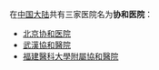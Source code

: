 在[[中国大陆|中国大陆]]共有三家医院名为'''协和医院'''：
* [[北京协和医院|北京协和医院]]
* [[武漢協和醫院|武漢協和醫院]]
* [[福建醫科大學附屬協和醫院|福建醫科大學附屬協和醫院]]

{{disambiguation|CAT=四字醫院消歧義}}